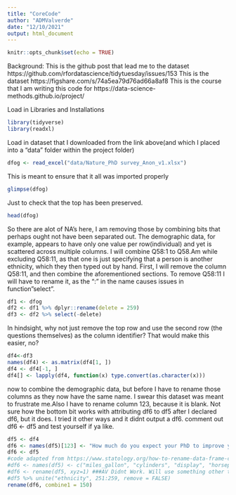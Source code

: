 ```yaml
---
title: "CoreCode"
author: "ADMValverde"
date: "12/10/2021"
output: html_document
---
```


```r
knitr::opts_chunk$set(echo = TRUE)
```

Background:
This is the github post that lead me to the dataset
https://github.com/rfordatascience/tidytuesday/issues/153
This is the dataset
https://figshare.com/s/74a5ea79d76ad66a8af8
This is the course that I am writing this code for
https://data-science-methods.github.io/project/


Load in Libraries and Installations
```r
library(tidyverse)
library(readxl)
```


Load in dataset that I downloaded from the link above(and which I placed into a "data" folder within the project folder)
```r
dfog <- read_excel("data/Nature_PhD survey_Anon_v1.xlsx")
```


This is meant to ensure that it all was imported properly
```r
glimpse(dfog)
```
Just to check that the top has been preserved.
```r
head(dfog)
```


So there are alot of NA's here, I am removing those by combining bits that perhaps ought not have been separated out. The demographic data, for example, appears to have only one value per row(individual) and yet is scattered across multiple columns. I will combine Q58:1 to Q58.Am while excluding Q58:11, as that one is just specifying that a person is another ethnicity, which they then typed out by hand.
First, I will remove the column Q58:11, and then combine the aforementioned sections.
To remove Q58:11 I will have to rename it, as the ":" in the name causes issues in function"select".
```r
df1 <- dfog
df2 <- df1 %>% dplyr::rename(delete = 259)
df3 <- df2 %>% select(-delete)

```


In hindsight, why not just remove the top row and use the second row (the questions themselves) as the column identifier? That would make this easier, no?
```r
df4<-df3
names(df4) <- as.matrix(df4[1, ])
df4 <- df4[-1, ]
df4[] <- lapply(df4, function(x) type.convert(as.character(x)))
```


now to combine the demographic data, but before I have to rename those columns as they now have the same name. I swear this dataset was meant to frustrate me.Also I have to rename column 123, because it is blank. Not sure how the bottom bit works with attributing df6 to df5 after I declared df6, but it does. I tried it other ways and it didnt output a df6. comment out df6 <- df5 and test yourself if ya like.
```r
df5 <- df4
df6 <- names(df5)[123] <- "How much do you expect your PhD to improve your job prospects?" ###AV Coulumn name/question is sourced from Nature_GradSurvey_Script2019_Final1.docx
df6 <- df5
#code adapted from https://www.statology.org/how-to-rename-data-frame-columns-in-r/ and https://www.sharpsightlabs.com/blog/rename-columns-in-r/
#df6 <- names(df5) <- c("miles_gallon", "cylinders", "display", "horsepower")
#df6 <- rename(df5, xyz=1) ###AV Didnt Work. Will use something other than rename
#df5 %>% unite("ethnicity", 251:259, remove = FALSE)
rename(df6, combine1 = 150)
```



```r

```



```r

```



```r

```



```r

```



```r

```



```r

```



```r

```



```r

```



```r

```



```r

```



```r

```



```r

```



```r

```



```r

```



```r

```


```r

```



```r

```



```r

```



```r

```



```r

```



```r

```



```r

```



```r

```



```r

```



```r

```



```r

```



```r

```



```r

```



```r

```



```r

```



```r

```



```r

```



```r

```



```r

```



```r

```



```r

```



```r

```



```r

```



```r

```



```r

```



```r

```



```r

```



```r

```



```r

```



```r

```



```r

```



```r

```



```r

```



```r

```



```r

```



```r

```



```r

```



```r

```



```r

```



```r

```



```r

```


